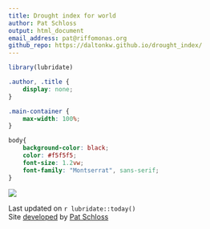 ```yaml
---
title: Drought index for world
author: Pat Schloss
output: html_document
email_address: pat@riffomonas.org
github_repo: https://daltonkw.github.io/drought_index/
---
```


<link rel="preconnect" href="https://fonts.googleapis.com">
<link rel="preconnect" href="https://fonts.gstatic.com" crossorigin>
<link href="https://fonts.googleapis.com/css2?family=Montserrat&display=swap" rel="stylesheet"> 

```r
library(lubridate)
```

```css
.author, .title {
    display: none;
}

.main-container {
    max-width: 100%;
}

body{
    background-color: black;
    color: #f5f5f5;
    font-size: 1.2vw;
    font-family: "Montserrat", sans-serif;
}
```

![](figures/world_drought.png)


Last updated on `r lubridate::today()`  
Site [developed](`r rmarkdown::metadata$github_repo`) by [Pat Schloss](mailto:`r rmarkdown::metadata$email_address`)